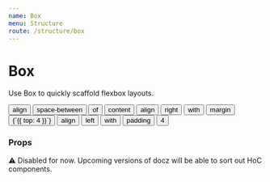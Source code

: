 ```yaml
---
name: Box
menu: Structure
route: /structure/box
---
```



# Box

Use Box to quickly scaffold flexbox layouts.

<Playground>
  <Box row align="space-between" margin={{ bottom: 2 }}>
    <Button>align</Button>
    <Button variant='secondary'>space-between</Button>
    <Button variant='secondary-gray'>of</Button>
    <Button variant='gray'>content</Button>
  </Box>
  <Box row align="right" valign="bottom" margin={{ top: 4 }}>
    <Button>align</Button>
    <Button variant='secondary' size="small">right</Button>
    <Button variant='secondary-gray' size="small">with</Button>
    <Button variant='gray' size="small">margin</Button>
    <Button variant='alternate' size="small">{`{{ top: 4 }}`}</Button>
  </Box>
  <Box row align="left" valign="top" padding={4}>
    <Button>align</Button>
    <Button variant='secondary' size="small">left</Button>
    <Button variant='secondary-gray' size="small">with</Button>
    <Button variant='gray' size="small">padding</Button>
    <Button variant='alternate' size="small">4</Button>
  </Box>
</Playground>



### Props

<Props of={Box} />

⚠️ Disabled for now. Upcoming versions of docz will be able to sort out HoC components.

